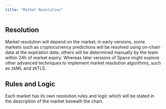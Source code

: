 ```yaml
---
title: "Market Resolution"
---
```


## Resolution

Market resolution will depend on the market; in early versions, some markets such as cryptocurrency predictions will be resolved using on-chain data at the expiration date, others will be determined manually by the team within 24h of market expiry. Whereas later versions of Space might explore other advanced techniques to implement market resolution algorithms, such as zkML and zkTLS.

## Rules and Logic

Each market has its own resolution rules and logic which will be stated in the description of the market beneath the chart.